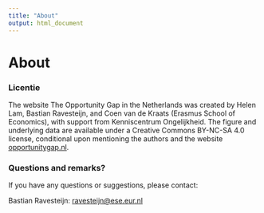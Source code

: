---
title: "About"
output: html_document
---

# About


### Licentie
The website The Opportunity Gap in the Netherlands was created by Helen Lam, Bastian Ravesteijn, and Coen van de Kraats 
(Erasmus School of Economics), with support from Kenniscentrum Ongelijkheid. The figure and underlying data 
are available under a Creative Commons BY-NC-SA 4.0 license, conditional 
upon mentioning the authors and the website [opportunitygap.nl](https://www.opportunitygap.nl). 


### Questions and remarks?
If you have any questions or suggestions, please contact: 

Bastian Ravesteijn: <a href="mailto:ravesteijn@ese.eur.nl">ravesteijn@ese.eur.nl</a>

